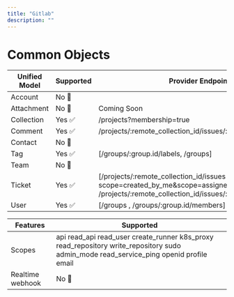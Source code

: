 ```yaml
---
title: "Gitlab"
description: ""
---
```


# Common Objects

 | Unified Model | Supported                           | Provider Endpoints                           |
| -------- | ------------------------------------- | ------------------------------------- |
| Account      | No 🚫 |  |
| Attachment      | No 🚫  | Coming Soon |
| Collection   | Yes ✅ | /projects?membership=true | 
| Comment   | Yes ✅| /projects/:remote_collection_id/issues/:remote_ticket_id/notes | 
| Contact   | No 🚫|  |
| Tag   | Yes ✅|  [/groups/:group.id/labels, /groups] | 
| Team   | No 🚫|  | 
| Ticket   | Yes ✅ | [/projects/:remote_collection_id/issues , /issues?scope=created_by_me&scope=assigned_to_me , /projects/:remote_collection_id/issues/:remote_ticket_id/notes]  |
| User   | Yes ✅| [/groups , /groups/:group.id/members] |




| Features | Supported                           |
| -------- | ------------------------------------- |
| Scopes     |api read_api read_user create_runner k8s_proxy read_repository write_repository sudo admin_mode read_service_ping openid profile email|
| Realtime webhook     | No 🚫|